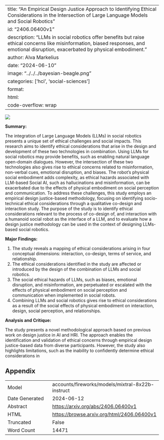 
---
title: "An Empirical Design Justice Approach to Identifying Ethical Considerations in the Intersection of Large Language Models and Social Robotics"
id: "2406.06400v1"
description: "LLMs in social robotics offer benefits but raise ethical concerns like misinformation, biased responses, and emotional disruption, exacerbated by physical embodiment."
author: Alva Markelius
date: "2024-06-10"
image: "../../../bayesian-beagle.png"
categories: ['hci', 'social-sciences']
format:
  html:
    code-overflow: wrap
---

![](../../../bayesian-beagle.png)

**Summary:**

The integration of Large Language Models (LLMs) in social robotics presents a unique set of ethical challenges and social impacts. This research aims to identify ethical considerations that arise in the design and development of these two technologies in combination. Using LLMs for social robotics may provide benefits, such as enabling natural language open-domain dialogues. However, the intersection of these two technologies also gives rise to ethical concerns related to misinformation, non-verbal cues, emotional disruption, and biases. The robot’s physical social embodiment adds complexity, as ethical hazards associated with LLM-based Social AI, such as hallucinations and misinformation, can be exacerbated due to the effects of physical embodiment on social perception and communication. To address these challenges, this study employs an empirical design justice-based methodology, focusing on identifying socio-technical ethical considerations through a qualitative co-design and interaction study. The purpose of the study is to identify ethical considerations relevant to the process of co-design of, and interaction with a humanoid social robot as the interface of a LLM, and to evaluate how a design justice methodology can be used in the context of designing LLMs-based social robotics.

**Major Findings:**

1. The study reveals a mapping of ethical considerations arising in four conceptual dimensions: interaction, co-design, terms of service, and relationship.
2. The ethical considerations identified in the study are affected or introduced by the design of the combination of LLMs and social robotics.
3. The social ethical hazards of LLMs, such as biases, emotional disruption, and misinformation, are perpetuated or escalated with the effects of physical embodiment on social perception and communication when implemented in social robots.
4. Combining LLMs and social robotics gives rise to ethical considerations as a result of the social effects of physical embodiment on interaction, design, social perception, and relationships.

**Analysis and Critique:**

The study presents a novel methodological approach based on previous work on design justice in AI and HRI. The approach enables the identification and validation of ethical concerns through empirical design justice-based data from diverse participants. However, the study also highlights limitations, such as the inability to confidently determine ethical considerations in

## Appendix

|          |          |
|----------|----------|
| Model     | accounts/fireworks/models/mixtral-8x22b-instruct       |
| Date Generated     | 2024-06-12       |
| Abstract | [https://arxiv.org/abs/2406.06400v1](https://arxiv.org/abs/2406.06400v1)        |
| HTML     | [https://browse.arxiv.org/html/2406.06400v1](https://browse.arxiv.org/html/2406.06400v1)       |
| Truncated       | False       |
| Word Count       | 14471       |